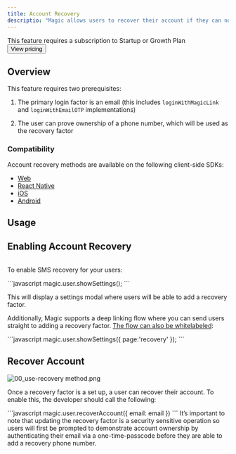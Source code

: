 ```yaml
---
title: Account Recovery
descriptio: "Magic allows users to recover their account if they can no longer access the email associated with their account. This is made possible via the Account Recovery feature, which is enabled via the user's phone through SMS. Upon recovering the account, the user is prompted to change their email address."
---
```



<Card>
  This feature requires a subscription to Startup or Growth Plan
  <br />
  <Button href="https://magic.link/pricing#features">View pricing</Button>
</Card>

## Overview

This feature requires two prerequisites:

1.  The primary login factor is an email (this includes `loginWithMagicLink` and `loginWithEmailOTP` implementations)

2.  The user can prove ownership of a phone number, which will be used as the recovery factor

### Compatibility

Account recovery methods are available on the following client-side SDKs:

- [Web](/docs/embedded-wallet/api/client-side-sdks/web)
- [React Native](/docs/embedded-wallet/api/client-side-sdks/react-native)
- [iOS](/docs/embedded-wallet/api/client-side-sdks/ios)
- [Android](/docs/embedded-wallet/api/client-side-sdks/android)

## Usage

## Enabling Account Recovery

<Frame>
  <img src="/images/01_enable-recovery-method.webp" alt="" />
</Frame>

To enable SMS recovery for your users:

<Tabs>
  <Tab title="Javascript">```javascript ⁠magic.user.showSettings(); ```</Tab>
</Tabs>

This will display a settings modal where users will be able to add a recovery factor.

Additionally, Magic supports a deep linking flow where you can send users straight to adding a recovery factor. [The flow can also be whitelabeled](/docs/embedded-wallet/api/client-side-sdks/web#show-settings-show-ui-false-page-recovery):

<Tabs>
<Tab title="Javascript">
```javascript
magic.user.showSettings({ page:'recovery'  });
```
</Tab>
</Tabs>

## Recover Account

![](https://media.graphcms.com/resize=w:20,h:20,fit:crop/blur=amount:2/compress/https://media.graphassets.com/tOThMoDTl2yw3khiJTyQ "00_use-recovery method.png")

Once a recovery factor is a set up, a user can recover their account. To enable this, the developer should call the following:

<Tabs>
<Tab title="Javascript">
```javascript
magic.user.recoverAccount({ email: email })
```
</Tab>
</Tabs>

<Note>
It’s important to note that updating the recovery factor is a security sensitive operation so users will first be prompted to demonstrate account ownership by authenticating their email via a one-time-passcode before they are able to add a recovery phone number.

</Note>
